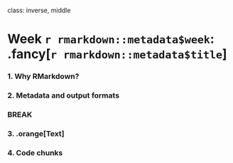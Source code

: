 
class: inverse, middle

# Week `r rmarkdown::metadata$week`: .fancy[`r rmarkdown::metadata$title`]

### 1. Why RMarkdown?
### 2. Metadata and output formats

### BREAK

### 3. .orange[Text]
### 4. Code chunks
